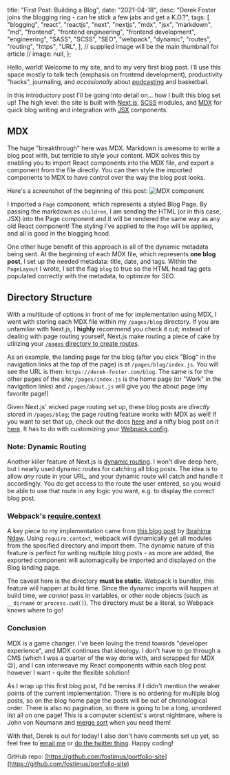 
  title: "First Post: Building a Blog",
  date: "2021-04-18",
  desc:
    "Derek Foster joins the blogging ring - can he stick a few jabs and get a K.O.?",
  tags: [
    "blogging",
    "react",
    "reactjs",
    "next",
    "nextjs",
    "mdx",
    "jsx",
    "markdown",
    "md",
    "frontend",
    "frontend engineering",
    "frontend development",
    "engineering",
    "SASS",
    "SCSS",
    "SEO",
    "webpack",
    "dynamic",
    "routes",
    "routing",
    "https",
    "URL",
  ],
  // supplied image will be the main thumbnail for article
  // image: null,
};


Hello, world! Welcome to my site, and to my very first blog post. I'll use this space mostly to talk tech (emphasis on frontend development), productivity "hacks", journaling, and _occasionally_ about [podcasting](https://linktr.ee/baguetteboys) and basketball.

In this introductory post I'll be going into detail on... how I built this blog set up! The high level: the site is built with [Next.js](https://nextjs.org/), [SCSS](https://sass-lang.com/) modules, and [MDX](https://mdxjs.com/) for quick blog writing and integration with [JSX](https://reactjs.org/docs/introducing-jsx.html) components.

## MDX

The huge "breakthrough" here was MDX. Markdown is awesome to write a blog post with, but terrible to style your content. MDX solves this by enabling you to import React components into the MDX file, and export a component from the file directly. You can then style the imported components to MDX to have control over the way the blog post looks.

Here's a screenshot of the beginning of this post: ![MDX component](/images/blog-post.png)

I imported a `Page` component, which represents a styled Blog Page. By passing the markdown as `children`, I am sending the HTML (or in this case, JSX) into the Page component and it will be rendered the same way as any old React component! The styling I've applied to the `Page` will be applied, and all is good in the blogging hood.

One other huge benefit of this approach is all of the dynamic metadata being sent. At the beginning of each MDX file, which represents **one blog post**, I set up the needed metadata: title, date, and tags. Within the `PageLayout` I wrote, I set the flag `blog` to true so the HTML head tag gets populated correctly with the metadata, to optimize for SEO.

## Directory Structure

With a multitude of options in front of me for implementation using MDX, I went with storing each MDX file within my `/pages/blog` directory. If you are unfamiliar with Next.js, I **highly** recommend you check it out; instead of dealing with page routing yourself, Next.js make routing a piece of cake by utilizing your [`/pages` directory to create routes](https://nextjs.org/docs/routing/introduction).

As an example, the landing page for the blog (after you click "Blog" in the navigation links at the top of the page) is at `/pages/blog/index.js`. You will see the URL is then: `https://derek-foster.com/blog`. The same is for the other pages of the site; `/pages/index.js` is the home page (or "Work" in the navigation links) and `/pages/about.js` will give you the about page (my favorite page!)

Given Next.js' wicked page routing set up, these blog posts are _directly_ stored in `/pages/blog`; the page routing feature works with MDX as well! If you want to set that up, check out the docs [here](https://mdxjs.com/getting-started/next) and a nifty blog post on it [here](https://nextjs.org/blog/markdown). It has to do with customizing your [Webpack config](https://nextjs.org/docs/api-reference/next.config.js/custom-webpack-config).

### Note: Dynamic Routing

Another killer feature of Next.js is [dynamic routing](https://nextjs.org/docs/routing/dynamic-routes). I won't dive deep here, but I nearly used dynamic routes for catching all blog posts. The idea is to allow _any_ route in your URL, and your dynamic route will catch and handle it accordingly. You do get access to the route the user entered, so you would be able to use that route in any logic you want, e.g. to display the correct blog post.

### Webpack's [require.context](https://webpack.js.org/guides/dependency-management/#requirecontext)

A key piece to my implementation came from [this blog post](https://www.smashingmagazine.com/2020/09/build-blog-nextjs-mdx/) by [Ibrahima Ndaw](https://www.ibrahima-ndaw.com/). Using `require.context`, webpack will dynamically get all modules from the specified directory and import them. The dynamic nature of this feature is perfect for writing multiple blog posts - as more are added, the exported component will automagically be imported and displayed on the Blog landing page.

The caveat here is the directory **must be static**. Webpack is bundler, this feature will happen at build time. Since the dynamic imports will happen at build time, we _cannot_ pass in variables, or other node objects (such as `__dirname` or `process.cwd()`). The directory must be a literal, so Webpack knows where to go!

### Conclusion

MDX is a game changer. I've been loving the trend towards "developer experience", and MDX continues that ideology. I don't have to go through a CMS (which I was a quarter of the way done with, and scrapped for MDX 😉), and I can interweave my React components within each blog post however I want - quite the flexible solution!

As I wrap up this first blog post, I'd be remiss if I didn't mention the weaker points of the current implementation. There is no ordering for multiple blog posts, so on the blog home page the posts will be out of chronological order. There is also no pagination, so there is going to be a long, unordered list all on one page! This is a computer scientist's worst nightmare, where is John von Neumann and [merge sort](https://en.wikipedia.org/wiki/Merge_sort) when you need them!

With that, Derek is out for today! I also don't have comments set up yet, so feel free to [email me](mailto:derekfoster94@gmail.com) or [do the twitter thing](https://twitter.com/fostimus). Happy coding!

GitHub repo: [https://github.com/fostimus/portfolio-site](https://github.com/fostimus/portfolio-site)

